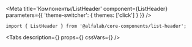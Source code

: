 


<Meta
    title='Компоненты/ListHeader'
    component={ListHeader}
    parameters={{ 'theme-switcher': { themes: ['click'] } }}
/>

<!-- Canvas -->

<Story name='ListHeader'>
    <ListHeader
        title={text('title', 'Заголовок')}
        description={text('description', 'Описание')}
        filled={boolean('filled', true)}
    />
</Story>

<!-- Docs -->

<ComponentHeader
    name='ListHeader'
    version={version}
    package='@alfalab/core-components/list-header'
    stage={2}
/>

```tsx
import { ListHeader } from '@alfalab/core-components/list-header';
```

<Tabs
    description={<Description />}
    props={<Props of={ListHeader} />}
    cssVars={<CssVars css={styles} />}
/>
